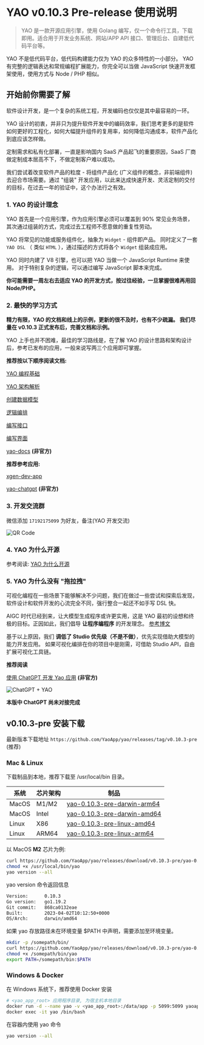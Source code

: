 # YAO v0.10.3 Pre-release 使用说明

<blockquote>
  YAO 是一款开源应用引擎，使用 Golang
  编写，仅一个命令行工具，下载即用。适合用于开发业务系统、网站/APP API
  接口、管理后台、自建低代码平台等。
</blockquote>

<Notice type="warning">
  YAO 不是低代码平台，低代码构建能力仅为 YAO 的众多特性的一小部分。 YAO
  有完整的逻辑表达和常规编程扩展能力，你完全可以当做 JavaScript
  快速开发框架使用，使用方式与 Node / PHP 相似。
</Notice>

## 开始前你需要了解

软件设计开发，是一个复杂的系统工程，开发编码也仅仅是其中最容易的一环。

YAO 设计的初衷，并非只为提升软件开发中的编码效率，我们思考更多的是软件如何更好的工程化，如何大幅提升组件的复用率，如何降低沟通成本，软件产品化到底应该怎样做。

定制需求和私有化部署，一直是影响国内 SaaS 产品起飞的重要原因，SaaS 厂商做定制成本居高不下，不做定制客户难以成功。

我们尝试着改变软件产品的粒度 - 将组件产品化 (广义组件的概念，非前端组件) 去迎合市场需要。通过 "组装" 开发应用，以此来达成快速开发、灵活定制的交付的目标，在过去一年的验证中，这个办法行之有效。

### 1. YAO 的设计理念

YAO 首先是一个应用引擎，作为应用引擎必须可以覆盖到 90% 常见业务场景，其次通过组装的方式，完成过去工程师不愿意做的重复性劳动。

YAO 将常见的功能或服务组件化，抽象为 `Widget` - 组件即产品。 同时定义了一套 `YAO DSL` （ 类似 `HTML` ），通过描述的方式将各个 `Widget` 组装成应用。

YAO 同时内建了 V8 引擎，也可以把 YAO 当做一个 JavaScript Runtime 来使用。 对于特别复杂的逻辑，可以通过编写 JavaScript 脚本来完成。

**你可能需要一周左右去适应 YAO 的开发方式，按过往经验，一旦掌握很难再用回 Node/PHP。**

### 2. 最快的学习方式

**精力有限，YAO 的文档和线上的示例，更新的很不及时，也有不少疏漏。 我们尽量在 v0.10.3 正式发布后，完善文档和示例。**

YAO 上手也并不困难，最佳的学习路线是，在了解 YAO 的设计思路和架构设计后，参考已发布的应用，一般来说写两三个应用即可掌握。

**推荐按以下顺序阅读文档:**

[YAO 编程基础](../基础/YAO%E7%BC%96%E7%A8%8B%E5%9F%BA%E7%A1%80)

[YAO 架构解析](./YAO%E6%9E%B6%E6%9E%84%E8%A7%A3%E6%9E%90.mdx)

[创建数据模型](../%E5%9F%BA%E7%A1%80/%E5%88%9B%E5%BB%BA%E6%95%B0%E6%8D%AE%E6%A8%A1%E5%9E%8B.mdx)

[逻辑编排](../%E5%9F%BA%E7%A1%80/%E9%80%BB%E8%BE%91%E7%BC%96%E6%8E%92.mdx)

[编写接口](../%E5%9F%BA%E7%A1%80/%E7%BC%96%E5%86%99%E6%8E%A5%E5%8F%A3.mdx)

[编写界面](../%E5%9F%BA%E7%A1%80/%E7%BC%96%E5%86%99%E7%95%8C%E9%9D%A2.mdx)

[yao-docs](https://wwsheng009.github.io/yao-docs/) **(非官方)**

**推荐参考应用:**

[xgen-dev-app](https://github.com/YaoApp/xgen-dev-app)

[yao-chatgpt](https://github.com/wwsheng009/yao-chatgpt) **(非官方)**

### 3. 开发交流群

微信添加 `17192175099` 为好友，备注(YAO 开发交流)

![QR Code](./assets/wechat-bg.jpg)

### 4. YAO 为什么开源

参考阅读: [YAO 为什么开源](../%E4%B8%93%E5%AE%B6/%E5%8F%82%E4%B8%8E%E8%B4%A1%E7%8C%AE.mdx)

### 5. YAO 为什么没有 "拖拉拽"

可视化编程在一些场景下能够解决不少问题，我们在做过一些尝试和探索后发现，软件设计和软件开发的心流完全不同，强行整合一起还不如手写 DSL 快。

AIGC 时代已经到来，让大模型生成程序或许更实用，这是 YAO 最初的设想和终极的目标。正因如此，我们倡导 **让程序编程序** 的开发理念。 [参考博文](https://yaoapps.com/blog/2)

基于以上原因，我们 **调低了 Studio 优先级（不是不做）**，优先实现借助大模型的能力开发应用。 如果可视化编排在你的项目中是刚需，可借助 Studio API，自由扩展可视化工具链。

**推荐阅读**

[使用 ChatGPT 开发 Yao 应用](https://wwsheng009.github.io/yao-docs/ChatGPT/%E4%BD%BF%E7%94%A8ChatGPT%E5%BC%80%E5%8F%91YAO%E5%BA%94%E7%94%A8.html) **(非官方)**

![ChatGPT + YAO](./assets/aigc.jpg)

**本版中 ChatGPT 尚未对接完成**

## v0.10.3-pre 安装下载

最新版本下载地址 `https://github.com/YaoApp/yao/releases/tag/v0.10.3-pre` (推荐)

### Mac & Linux

下载制品到本地，推荐下载至 /usr/local/bin 目录。

| 系统  | 芯片架构 | 制品                                                                                                                   |
| ----- | -------- | ---------------------------------------------------------------------------------------------------------------------- |
| MacOS | M1/M2    | [yao-0.10.3-pre-darwin-arm64](https://github.com/YaoApp/yao/releases/download/v0.10.3-pre/yao-0.10.3-pre-darwin-arm64) |
| MacOS | Intel    | [yao-0.10.3-pre-darwin-amd64](https://github.com/YaoApp/yao/releases/download/v0.10.3-pre/yao-0.10.3-pre-darwin-amd64) |
| Linux | X86      | [yao-0.10.3-pre-linux-amd64](https://github.com/YaoApp/yao/releases/download/v0.10.3-pre/yao-0.10.3-pre-linux-amd64)   |
| Linux | ARM64    | [yao-0.10.3-pre-linux-arm64](https://github.com/YaoApp/yao/releases/download/v0.10.3-pre/yao-0.10.3-pre-linux-arm64)   |

以 MacOS **M2** 芯片为例:

```bash
curl https://github.com/YaoApp/yao/releases/download/v0.10.3-pre/yao-0.10.3-pre-darwin-arm64 --output /usr/local/bin/yao
chmod +x /usr/local/bin/yao
yao version --all
```

yao version 命令返回信息

```bash
Version:	  0.10.3
Go version:	  go1.19.2
Git commit:	  868ca0132eae
Built:	      2023-04-02T10:12:50+0000
OS/Arch:	  darwin/amd64
```

<Notice type="warning">
  如果 yao 存放路径未在环境变量 $PATH 中声明，需要添加至环境变量。
</Notice>

```bash
mkdir -p /somepath/bin/
curl https://github.com/YaoApp/yao/releases/download/v0.10.3-pre/yao-0.10.3-pre-darwin-arm64 --output /somepath/bin/yao
chmod +x /somepath/bin/yao
export PATH=/somepath/bin:$PATH
```

### Windows & Docker

在 Windows 系统下，推荐使用 Docker 安装

```bash
# <yao_app_root> 应用程序目录, 为宿主机本地目录
docker run -d --name yao -v <yao_app_root>:/data/app -p 5099:5099 yaoapp/yao:0.10.3-amd64-dev
docker exec -it yao /bin/bash
```

在容器内使用 yao 命令

```bash
yao version --all
```
